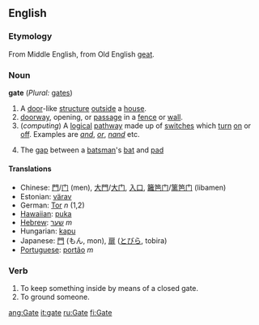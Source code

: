 ==English==
===Etymology===
From Middle English, from Old English [[geat]].
===Noun===
'''gate''' (''Plural:'' [[gates]])

# A [[door]]-like [[structure]] [[outside]] a [[house]].
# [[doorway]], opening, or [[passage]] in a [[fence]] or [[wall]].
#(''computing'') A [[logical]] [[pathway]] made up of [[switches]] which [[turn]] [[on]] or [[off]]. Examples are ''[[and]]'', ''[[or]]'', ''[[nand]]'' etc.
#{{cricket}} The [[gap]] between a [[batsman]]'s [[bat]] and [[pad]]

====Translations====
*Chinese: [[門]]/[[门]] (men), [[大門]]/[[大门]], [[入口]], [[籬笆门]]/[[篱笆门]] (libamen)
*Estonian: [[värav]]
*German: [[Tor]] ''n'' (1,2)
*[[Hawaiian]]: [[puka]]
*[[Hebrew]]: [[שער]] ''m''
*Hungarian: [[kapu]]
*Japanese: [[門]] (もん, mon), [[扉]] ([[とびら]], tobira)
*[[Portuguese]]: [[portão]] ''m''

===Verb===

#To keep something inside by means of a closed gate.
#To ground someone.

[[ang:Gate]]
[[it:gate]]
[[ru:Gate]]
[[fi:Gate]]